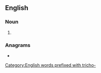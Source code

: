 ==English==

===Noun===
{{head|en|noun plural form}}

# {{plural of|trichologist|lang=en}}

===Anagrams===
* {{anagrams|en|Christologist}}

[[Category:English words prefixed with tricho-]]